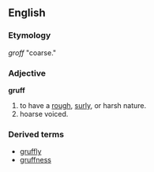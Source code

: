 ==English==
===Etymology===
{{D.}} ''groff'' "coarse."
===Adjective===
'''gruff'''
# to have a [[rough]], [[surly]], or harsh nature.
# hoarse voiced.
===Derived terms===
*[[gruffly]]
*[[gruffness]]
